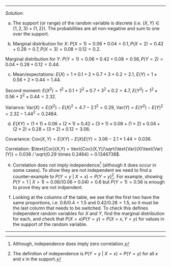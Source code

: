 
***
*Solution*:

(a) The support (or range) of the random variable is discrete (i.e. $(X,Y) \in \{1,2,3\}\times \{1,2\}$). The probabilities are all non-negative and sum to one over the support.

(b) Marginal distribution for $X$: $P(X=1) = 0.06+0.04 = 0.1, P(X=2) = 0.42+0.28 = 0.7, P(X=3) = 0.08+0.12 = 0.2$. 

Marginal distribution for $Y$: $P(Y=1) = 0.06+0.42+0.08 = 0.56, P(Y=2) = 0.04+0.28+0.12 = 0.44$.

(c) Mean/expectations: $E(X) = 1 \times 0.1 + 2 \times 0.7 + 3 \times 0.2 = 2.1$, $E(Y) = 1 \times 0.56 + 2 \times 0.44 = 1.44$. 

Second moment: $E(X^2) =  1^2 \times 0.1 + 2^2 \times 0.7 + 3^2 \times 0.2 = 4.7$, $E(Y^2) = 1^2 \times 0.56 + 2^2 \times 0.44 = 2.32$. 

Variance: $\text{Var}(X) = E(X^2) - E(X)^2 = 4.7 - 2.1^2 = 0.29$, $\text{Var}(Y) = E(Y^2) - E(Y)^2 = 2.32 - 1.44^2 = 0.2464$.

(d) $E(XY) = (1 \times 1)  \times  0.06 + (2 \times 1)  \times  0.42 + (3 \times 1)  \times  0.08 + (1 \times 2)  \times  0.04 + (2 \times 2)  \times  0.28 + (3 \times 2)  \times  0.12 = 3.06$. 

Covariance: $\text{Cov}(X,Y) = E(XY) - E(X)E(Y) = 3.06 - 2.1 * 1.44 = 0.036$. 

Correlation: $\text{Cor}(X,Y) = \text{Cov}(X,Y)/\sqrt{\text{Var}(X)\text{Var}(Y)} = 0.036 / \sqrt{0.29 \times 0.2464} = 0.1346738$.

(e) Correlation does not imply independence^[Although, independence does imply zero correlation.] (although it does occur in some cases). To show they are not independent we need to find a counter-example to $P(Y=y~\vert~X=x) = P(Y=y)$^[The definition of independence is $P(Y=y~\vert~X=x) = P(Y=y)$ for all $x$ and $x$ in the support.]. For example, showing $P(Y=1~\vert~X=1) = 0.06 / (0.06 + 0.04) = 0.6$ but $P(Y=1) = 0.56$ is enough to prove they are not indpendent.

(f) Looking at the columns of the table, we see that the first two have the same proportions, i.e. $0.6/0.4 = 1.5$ and $0.42/0.28 = 1.5$, so it must be the last column that needs to be switched. To check this defines independent random variables for $X$ and $Y$, find the marginal distribution for each, and check that $P(X=x)P(Y=y) = P(X=x,Y=y)$ for values in the support of the random variable.

***